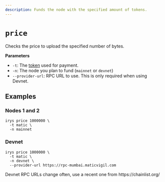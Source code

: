 ```yaml
---
description: Funds the node with the specified amount of tokens.
---
```



# `price`

Checks the price to upload the specified number of bytes.

**Parameters**

<div className="-mt-6" />

- `-t`: The [token](/overview/supported-tokens) used for payment.
- `-n`: The node you plan to fund (`mainnet` or `devnet`)
- `--provider-url`: RPC URL to use. This is only required when using Devnet.

## Examples

### Nodes 1 and 2

```console
irys price 1000000 \
  -t matic \
  -n mainnet
```

### Devnet

```console
irys price 1000000 \
  -t matic \
  -n devnet \
  --provider-url https://rpc-mumbai.maticvigil.com
```

<Callout type="info" emoji="ℹ️">
	Devnet RPC URLs change often, use a recent one from https://chainlist.org/
</Callout>
